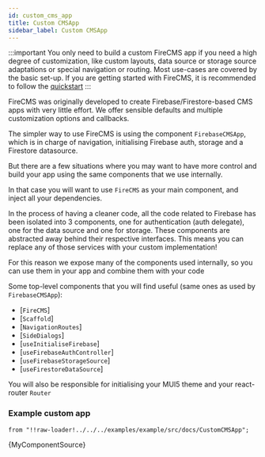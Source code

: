 ```yaml
---
id: custom_cms_app
title: Custom CMSApp
sidebar_label: Custom CMSApp
---
```


:::important
You only need to build a custom FireCMS app if you need a high degree of
customization, like custom layouts, data source or storage source adaptations
or special navigation or routing.
Most use-cases are covered by the basic set-up. If you are getting
started with FireCMS, it is recommended to follow the
[quickstart](quickstart.mdx)
:::

FireCMS was originally developed to create Firebase/Firestore-based CMS apps
with very little effort. We offer sensible defaults and multiple customization
options and callbacks.

The simpler way to use FireCMS is using the component `FirebaseCMSApp`, which
is in charge of navigation, initialising Firebase auth, storage and a
Firestore datasource.

But there are a few situations where you may want to have more control and build
your app using the same components that we use internally.

In that case you will want to use `FireCMS` as your main component, and inject
all your dependencies.

In the process of having a cleaner code, all the code related to Firebase has
been isolated into 3 components, one for authentication (auth delegate), one
for the data source and one for storage. These components are abstracted away
behind their respective interfaces. This means you can replace any of those
services with your custom implementation!

For this reason we expose many of the components used internally, so you can
use them in your app and combine them with your code

Some top-level components that you will find useful (same ones as used
by `FirebaseCMSApp`):
- [`FireCMS`]
- [`Scaffold`]
- [`NavigationRoutes`]
- [`SideDialogs`]
- [`useInitialiseFirebase`]
- [`useFirebaseAuthController`]
- [`useFirebaseStorageSource`]
- [`useFirestoreDataSource`]

You will also be responsible for initialising your MUI5 theme and your react-router
`Router`



### Example custom app


    from "!!raw-loader!../../../examples/example/src/docs/CustomCMSApp";

<CodeBlock language="tsx">{MyComponentSource}</CodeBlock>


